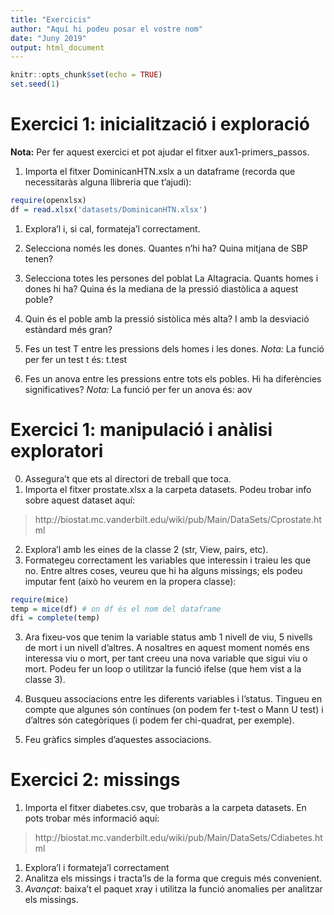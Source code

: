 ```yaml
---
title: "Exercicis"
author: "Aquí hi podeu posar el vostre nom"
date: "Juny 2019"
output: html_document
---
```


```r
knitr::opts_chunk$set(echo = TRUE)
set.seed(1)
```

# Exercici 1: inicialització i exploració

**Nota:** Per fer aquest exercici et pot ajudar el fitxer aux1-primers_passos.

1. Importa el fitxer DominicanHTN.xslx a un dataframe (recorda que necessitaràs alguna llibreria que t'ajudi):

```r
require(openxlsx)
df = read.xlsx('datasets/DominicanHTN.xlsx')
```

1. Explora'l i, si cal, formateja'l correctament.

1. Selecciona només les dones. Quantes n'hi ha? Quina mitjana de SBP tenen? 
1. Selecciona totes les persones del poblat La Altagracia. Quants homes i dones hi ha? Quina és la mediana de la pressió diastòlica a aquest poble?
1. Quin és el poble amb la pressió sistòlica més alta? I amb la desviació estàndard més gran?
1. Fes un test T entre les pressions dels homes i les dones.
*Nota:* La funció per fer un test t és: t.test
1. Fes un anova entre les pressions entre tots els pobles. Hi ha diferències significatives?
*Nota:* La funció per fer un anova és: aov


# Exercici 1: manipulació i anàlisi exploratori


0. Assegura't que ets al directori de treball que toca.
1. Importa el fitxer prostate.xlsx a la carpeta datasets. 
Podeu trobar info sobre aquest dataset aquí:

> http://biostat.mc.vanderbilt.edu/wiki/pub/Main/DataSets/Cprostate.html

2. Explora'l amb les eines de la classe 2 (str, View, pairs, etc).
3. Formategeu correctament les variables que interessin i traieu les que no.
Entre altres coses, veureu que hi ha alguns missings; els podeu imputar fent (això ho veurem en la propera classe):

```r
require(mice)
temp = mice(df) # on df és el nom del dataframe
dfi = complete(temp)
```

3. Ara fixeu-vos que tenim la variable status amb 1 nivell de viu, 5 nivells de mort i un nivell d'altres. A nosaltres en aquest moment només ens interessa viu o mort, per tant creeu una nova variable que sigui viu o mort. Podeu fer un loop o utilitzar la funció ifelse (que hem vist a la classe 3).

4. Busqueu associacions entre les diferents variables i l'status. Tingueu en compte que algunes són contínues (on podem fer t-test o Mann U test) i d'altres són categòriques (i podem fer chi-quadrat, per exemple).

5. Feu gràfics simples d'aquestes associacions.


# Exercici 2: missings

1. Importa el fitxer diabetes.csv, que trobaràs a la carpeta datasets. En pots trobar més informació aquí:

> http://biostat.mc.vanderbilt.edu/wiki/pub/Main/DataSets/Cdiabetes.html

1. Explora'l i formateja'l correctament
1. Analitza els missings i tracta'ls de la forma que creguis més convenient.
1. *Avançat*: baixa't el paquet xray i utilitza la funció anomalies per analitzar els missings.
